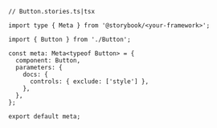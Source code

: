 ```tsx
// Button.stories.ts|tsx

import type { Meta } from '@storybook/<your-framework>';

import { Button } from './Button';

const meta: Meta<typeof Button> = {
  component: Button,
  parameters: {
    docs: {
      controls: { exclude: ['style'] },
    },
  },
};

export default meta;
```

